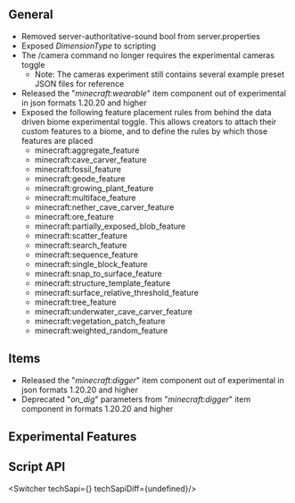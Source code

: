 



## **General**

-   Removed server-authoritative-sound bool from server.properties 
-   Exposed _DimensionType_ to scripting
-   The /camera command no longer requires the experimental cameras toggle 
    -   Note: The cameras experiment still contains several example preset JSON files for reference
-   Released the "_minecraft:wearable_" item component out of experimental in json formats 1.20.20 and higher
-   Exposed the following feature placement rules from behind the data driven biome experimental toggle. This allows creators to attach their custom features to a biome, and to define the rules by which those features are placed
    -   minecraft:aggregate\_feature
    -   minecraft:cave\_carver\_feature
    -   minecraft:fossil\_feature
    -   minecraft:geode\_feature
    -   minecraft:growing\_plant\_feature
    -   minecraft:multiface\_feature
    -   minecraft:nether\_cave\_carver\_feature
    -   minecraft:ore\_feature
    -   minecraft:partially\_exposed\_blob\_feature
    -   minecraft:scatter\_feature
    -   minecraft:search\_feature
    -   minecraft:sequence\_feature
    -   minecraft:single\_block\_feature
    -   minecraft:snap\_to\_surface\_feature
    -   minecraft:structure\_template\_feature
    -   minecraft:surface\_relative\_threshold\_feature
    -   minecraft:tree\_feature
    -   minecraft:underwater\_cave\_carver\_feature
    -   minecraft:vegetation\_patch\_feature
    -   minecraft:weighted\_random\_feature

## **Items**

-   Released the "_minecraft:digger_" item component out of experimental in json formats 1.20.20 and higher 
-   Deprecated "_on\_dig_" parameters from "_minecraft:digger_" item component in formats 1.20.20 and higher 




<h2 className="experimental_divider">Experimental Features</h2>





## **Script API**

<Switcher techSapi={<TechSapiExp/>} techSapiDiff={undefined}/>

